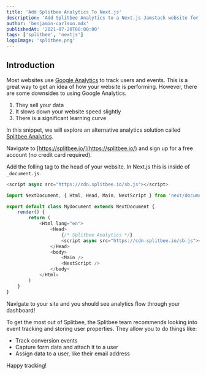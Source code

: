 ```yaml
---
title: 'Add Splitbee Analytics To Next.js'
description: 'Add Splitbee Analytics to a Next.js Jamstack website for free. Track analytics, users, funnels, automate tasks, run experiments like a/b testing and more with Splitbee Analytics.'
author: 'benjamin-carlson.mdx'
publishedAt: '2021-07-20T00:00:00'
tags: ['splitbee', 'nextjs']
logoImage: 'splitbee.png'
---
```


<EmbeddedVideo
  src="https://www.youtube.com/embed/WcckDQ716_o"
  alt="Watch Advanced Chakra UI on YouTube."
  maxW={800}
/>

## Introduction

Most websites use [Google Analytics](https://analytics.google.com/analytics/web/) to track users and events. This is a great way to get an idea of how your website is performing. However, there are some downsides to using Google Analytics.

1. They sell your data
2. It slows down your website speed slightly
3. There is a significant learning curve

In this snippet, we will explore an alternative analytics solution called [Splitbee Analytics](https://www.splitbee.com/).

<Step number="1" title="Register" />

Navigate to [https://splitbee.io/](https://splitbee.io/) and sign up for a free account (no credit card required).

<Step number="2" title="Add The Tracking Tag" />

Add the folling tag to the head of your website. In Next.js this is inside of `_document.js`.

```javascript
<script async src="https://cdn.splitbee.io/sb.js"></script>
```

```javascript:_document.js
import NextDocument, { Html, Head, Main, NextScript } from 'next/document'

export default class MyDocument extends NextDocument {
    render() {
        return (
            <Html lang="en">
                <Head>
                    {/* Splitbee Analytics */}
                    <script async src="https://cdn.splitbee.io/sb.js"></script>
                </Head>
                <body>
                    <Main />
                    <NextScript />
                </body>
            </Html>
        )
    }
}
```

<Step number="3" title="Go To Your Site" />

Navigate to your site and you should see analytics flow through your dashboard!

<Step number="4" title="Advanced Usage" />

To get the most out of Splitbee, the Splitbee team recommends looking into event tracking and storing user properties. They allow you to do things like:

- Track conversion events
- Capture form data and attach it to a user
- Assign data to a user, like their email address

Happy tracking!
